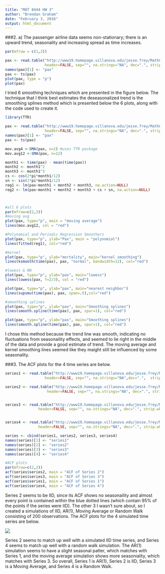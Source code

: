 ```yaml
---
title: "MAT 8444 HW 3"
author: "Brendan Graham"
date: "February 3, 2016"
output: html_document
---
```

###2.
a) 
The passenger airline data seems non-stationary; there is an upward trend, seasonality and 
increasing spread as time increases.

```r

par(mfrow = c(1,2))

pax <- read.table("http://www19.homepage.villanova.edu/jesse.frey/Math8444/airline2.txt", 
                  header=FALSE, sep="", na.strings="NA", dec=".", strip.white=TRUE)
names(pax)[1] <- "pax"
pax <- ts(pax)
plot(pax, type = "p")
plot(pax)

```


I tried 6 smoothing techniques which are presented in the figure below. The technique that I think best estimates the deseasonalized trend is the smoothing splines method which is presented below the 6 plots, along with the code used to create it.


```r

library(TTR)

pax <- read.table("http://www19.homepage.villanova.edu/jesse.frey/Math8444/airline2.txt", 
                  header=FALSE, sep="", na.strings="NA", dec=".", strip.white=TRUE)
names(pax)[1] <- "pax"
pax <- ts(pax)

mov.avg4 <-SMA(pax, n=2) #uses TTR package
mov.avg12 <-SMA(pax, n=12)

month1 <- time(pax) - mean(time(pax))
month2 <- month1^2
month3 <- month1^3
cs <- cos(2*pi*month1/12)
sn <- sin(2*pi*month1/12)
reg1 <- lm(pax~month1 + month2 + month3, na.action=NULL)
reg2 <- lm(pax~month1 + month2 + month3 + cs + sn, na.action=NULL)



#all 6 plots
par(mfrow=c(2,3))
#moving avg
plot(pax, type="p", main = "moving average")
lines(mov.avg12, col = "red")

#Polynomial and Periodic Regression Smoothers
plot(pax, type="p", ylab="Pax", main = "polynomial")
lines(fitted(reg1), col="red")

#kernel
plot(pax, type="p", ylab="mortality", main="kernel smoothing")
lines(ksmooth(time(pax), pax, "normal", bandwidth=12), col="red")

#lowess & NN
plot(pax, type="p", ylab="pax", main="lowess")
lines(lowess(pax, f=2/3), col = "red")

plot(pax, type="p", ylab="pax", main="nearest neighbor")
lines(supsmu(time(pax), pax, span=.5),col="red")

#smoothing splines
plot(pax, type="p", ylab="pax", main="Smoothing splines")
lines(smooth.spline(time(pax), pax, spar=1), col="red")

```


```r
plot(pax, type="p", ylab="pax", main="Smoothing splines")
lines(smooth.spline(time(pax), pax, spar=1), col="red")

```


I chose this method because the trend line was smooth, indicating no fluctuations from seasonaility effects, and seemed to lie right in the middle of the data and provide a good estimate of trend. The moving average and kernel smoothing lines seemed like they maight still be influenced by some seasonality.



###3. 
The ACF plots for the 4 time series are below.

```r

series1 <- read.table("http://www19.homepage.villanova.edu/jesse.frey/Math8444/ts1.txt", 
                  header=FALSE, sep="", na.strings="NA",dec=".",  strip.white=TRUE)

series2 <- read.table("http://www19.homepage.villanova.edu/jesse.frey/Math8444/ts2.txt", 
                   header=FALSE, sep="", na.strings="NA", dec=".", strip.white=TRUE)


series3 <- read.table("http://www19.homepage.villanova.edu/jesse.frey/Math8444/ts3.txt", 
               header=FALSE, sep="", na.strings="NA", dec=".", strip.white=TRUE)


series4 <- read.table("http://www19.homepage.villanova.edu/jesse.frey/Math8444/ts4.txt", 
               header=FALSE, sep="", na.strings="NA", dec=".", strip.white=TRUE)

series <- cbind(series1, series2, series3, series4)
names(series)[1] <- "series1"
names(series)[2] <- "series2"
names(series)[3] <- "series3"
names(series)[4] <- "series4"

#ACF plots
par(mfrow=c(2,2))
acf(series$series2, main = "ACF of Series 2")
acf(series$series3, main = "ACF of Series 3")
acf(series$series1, main = "ACF of Series 1")
acf(series$series4, main = "ACF of Series 4")


```

Series 2 seems to be IID, since its ACF shows no seasonaility and almost every point is contained within the blue dotted lines (which contain 95% of the points if the series were IID). The other 3 I wasn't sure about, so I created a simulations of IID, AR(1), Moving Average or Random Walk consisting of 200 observations. The ACF plots for the 4 simulated time series are below.

![](https://github.com/brndngrhm/time_series_and_forecasting/blob/master/week_3/sim.png?raw=true)

Series 2 seems to match up well with a simulated IID time series, and Series 4 seems to match up well with a random walk simulation. The AR(1) simulation seems to have a slight seasonal patter, which matches with Series 1, and the moving average simulation shows more seasoniality, which matches with Series 3. So overall, Series 1 is AR(1), Series 2 is IID, Series 3 is a Moving Average, and Series 4 is a Random Walk.

